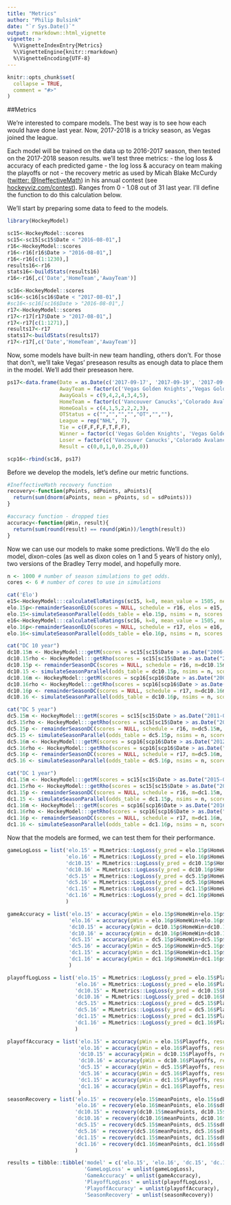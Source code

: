 ```yaml
---
title: "Metrics"
author: "Philip Bulsink"
date: "`r Sys.Date()`"
output: rmarkdown::html_vignette
vignette: >
  %\VignetteIndexEntry{Metrics}
  %\VignetteEngine{knitr::rmarkdown}
  %\VignetteEncoding{UTF-8}
---
```


```r
knitr::opts_chunk$set(
  collapse = TRUE,
  comment = "#>"
)
```

##Metrics

We're interested to compare models. The best way is to see how each would have done last year. Now, 2017-2018 is a tricky season, as Vegas joined the league. 

Each model will be trained on the data up to 2016-2017 season, then tested on the 2017-2018 season results. we'll test three metrics: 
 - the log loss & accuracy of each predicted game
 - the log loss & accuracy on team making the playoffs or not
 - the recovery metric as used by Micah Blake McCurdy ([twitter: @IneffectiveMath](https://twitter.com/IneffectiveMath)) in his annual contest (see [hockeyviz.com/contest](hockeyviz.com/contest)). Ranges from 0 - 1.08 out of 31 last year. I'll define the function to do this calculation below.

We'll start by preparing some data to feed to the models. 
```r
library(HockeyModel)

sc15<-HockeyModel::scores
sc15<-sc15[sc15$Date < "2016-08-01",]
r16<-HockeyModel::scores
r16<-r16[r16$Date > "2016-08-01",]
r16<-r16[c(1:1230),]
results16<-r16
stats16<-buildStats(results16)
r16<-r16[,c('Date','HomeTeam','AwayTeam')]

sc16<-HockeyModel::scores
sc16<-sc16[sc16$Date < "2017-08-01",]
#sc16<-sc16[sc16$Date > "2016-08-01",]
r17<-HockeyModel::scores
r17<-r17[r17$Date > "2017-08-01",]
r17<-r17[c(1:1271),]
results17<-r17
stats17<-buildStats(results17)
r17<-r17[,c('Date','HomeTeam','AwayTeam')]
```

Now, some models have built-in new team handling, others don't. For those that don't, we'll take Vegas' preseason results as enough data to place them in the model. We'll add their preseason here.
```r
ps17<-data.frame(Date = as.Date(c('2017-09-17', '2017-09-19', '2017-09-21', '2017-09-24', '2017-09-26', '2017-09-28', '2017-10-01')), 
                 AwayTeam = factor(c('Vegas Golden Knights','Vegas Golden Knights','Vegas Golden Knights','Vegas Golden Knights','Los Angeles Kings','Colorado Avalanche','San Jose Sharks'), levels = levels(sc16$AwayTeam)),
                 AwayGoals = c(9,4,2,4,3,4,5),
                 HomeTeam = factor(c('Vancouver Canucks','Colorado Avalanche', 'San Jose Sharks', 'Anaheim Ducks', 'Vegas Golden Knights', 'Vegas Golden Knights','Vegas Golden Knights'), levels = levels(sc16$HomeTeam)), 
                 HomeGoals = c(4,1,5,2,2,2,3),
                 OTStatus = c("","","","","OT","",""),
                 League = rep("NHL", 7),
                 Tie = c(F,F,F,F,T,F,F),
                 Winner = factor(c('Vegas Golden Knights', 'Vegas Golden Knights','San Jose Sharks','Vegas Golden Knights','Los Angeles Kings','Colorado Avalanche','San Jose Sharks'), levels = levels(sc16$Winner)),
                 Loser = factor(c('Vancouver Canucks','Colorado Avalanche','Vegas Golden Knights','Anaheim Ducks','Vegas Golden Knights','Vegas Golden Knights','Vegas Golden Knights'), levels = levels(sc16$Loser)),
                 Result = c(0,0,1,0,0.25,0,0))

scp16<-rbind(sc16, ps17)
```

Before we develop the models, let's define our metric functions. 
```r
#IneffectiveMath recovery function
recovery<-function(pPoints, sdPoints, aPoints){
  return(sum(dnorm(aPoints, mean = pPoints, sd = sdPoints)))
}

#accuracy function - dropped ties
accuracy<-function(pWin, result){
  return(sum(round(result) == round(pWin))/length(result))
}
```

Now we can use our models to make some predictions. We'll do the elo model, dixon-coles (as well as dixon coles on 1 and 5 years of history only), two versions of the Bradley Terry model, and hopefully more. 
```r
n <- 1000 # number of season simulations to get odds.
cores <- 6 # number of cores to use in simulations

cat('Elo')
e15<-HockeyModel:::calculateEloRatings(sc15, k=8, mean_value = 1505, new_teams = 1300, regress_strength = 3, home_adv = 35)
elo.15p<-remainderSeasonELO(scores = NULL, schedule = r16, elos = e15, odds = TRUE)
elo.15<-simulateSeasonParallel(odds_table = elo.15p, nsims = n, scores = NULL, schedule = r16, cores = cores)$summary_results
e16<-HockeyModel:::calculateEloRatings(sc16, k=8, mean_value = 1505, new_teams = 1300, regress_strength = 3, home_adv = 35)
elo.16p<-remainderSeasonELO(scores = NULL, schedule = r17, elos = e16, odds = TRUE)
elo.16<-simulateSeasonParallel(odds_table = elo.16p, nsims = n, scores = NULL, schedule = r17, cores = cores)$summary_results

cat("DC 10 year")
dc10.15m <- HockeyModel:::getM(scores = sc15[sc15$Date > as.Date("2006-08-01"),], currentDate = as.Date('2016-10-02'))
dc10.15rho <- HockeyModel:::getRho(scores = sc15[sc15$Date > as.Date("2006-08-01"),], m = dc10.15m)
dc10.15p <- remainderSeasonDC(scores = NULL, schedule = r16, m=dc10.15m, rho=dc10.15rho, odds = TRUE)
dc10.15 <- simulateSeasonParallel(odds_table = dc10.15p, nsims = n, scores = NULL, schedule = r16, cores = cores)$summary_results
dc10.16m <- HockeyModel:::getM(scores = scp16[scp16$Date > as.Date("2007-08-01"),], currentDate = as.Date('2017-10-02'))
dc10.16rho <- HockeyModel:::getRho(scores = scp16[scp16$Date > as.Date("2007-08-01"),], m = dc10.16m)
dc10.16p <- remainderSeasonDC(scores = NULL, schedule = r17, m=dc10.16m, rho=dc10.16rho, odds = TRUE)
dc10.16 <- simulateSeasonParallel(odds_table = dc10.16p, nsims = n, scores = NULL, schedule = r17, cores = cores)$summary_results

cat("DC 5 year")
dc5.15m <- HockeyModel:::getM(scores = sc15[sc15$Date > as.Date("2011-08-01"),], currentDate = as.Date('2016-10-02'))
dc5.15rho <- HockeyModel:::getRho(scores = sc15[sc15$Date > as.Date("2011-08-01"),], m = dc5.15m)
dc5.15p <- remainderSeasonDC(scores = NULL, schedule = r16, m=dc5.15m, rho=dc5.15rho, odds = TRUE)
dc5.15 <- simulateSeasonParallel(odds_table = dc5.15p, nsims = n, scores = NULL, schedule = r16, cores = cores)$summary_results
dc5.16m <- HockeyModel:::getM(scores = scp16[scp16$Date > as.Date("2012-08-01"),], currentDate = as.Date('2017-10-02'))
dc5.16rho <- HockeyModel:::getRho(scores = scp16[scp16$Date > as.Date("2012-08-01"),], m = dc5.16m)
dc5.16p <- remainderSeasonDC(scores = NULL, schedule = r17, m=dc5.16m, rho=dc5.16rho, odds = TRUE)
dc5.16 <- simulateSeasonParallel(odds_table = dc5.16p, nsims = n, scores = NULL, schedule = r17, cores = cores)$summary_results

cat("DC 1 year")
dc1.15m <- HockeyModel:::getM(scores = sc15[sc15$Date > as.Date("2015-08-01"),], currentDate = as.Date('2016-10-02'))
dc1.15rho <- HockeyModel:::getRho(scores = sc15[sc15$Date > as.Date("2015-08-01"),], m = dc1.15m)
dc1.15p <- remainderSeasonDC(scores = NULL, schedule = r16, m=dc1.15m, rho=dc1.15rho, odds = TRUE)
dc1.15 <- simulateSeasonParallel(odds_table = dc1.15p, nsims = n, scores = NULL, schedule = r16, cores = cores)$summary_results
dc1.16m <- HockeyModel:::getM(scores = scp16[scp16$Date > as.Date("2016-08-01"),], currentDate = as.Date('2017-10-02'))
dc1.16rho <- HockeyModel:::getRho(scores = scp16[scp16$Date > as.Date("2016-08-01"),], m = dc1.16m)
dc1.16p <- remainderSeasonDC(scores = NULL, schedule = r17, m=dc1.16m, rho=dc1.16rho, odds = TRUE)
dc1.16 <- simulateSeasonParallel(odds_table = dc1.16p, nsims = n, scores = NULL, schedule = r17, cores = cores)$summary_results

```

Now that the models are formed, we can test them for their performance. 
```r
gameLogLoss = list('elo.15' = MLmetrics::LogLoss(y_pred = elo.15p$HomeWin+elo.15p$Draw*elo.15p$HomeWin, y_true = results16$Result),
                   'elo.16' = MLmetrics::LogLoss(y_pred = elo.16p$HomeWin+elo.16p$Draw*elo.16p$HomeWin, y_true = results17$Result),
                   'dc10.15' = MLmetrics::LogLoss(y_pred = dc10.15p$HomeWin+dc10.15p$Draw*dc10.15p$HomeWin, y_true = results16$Result),
                   'dc10.16' = MLmetrics::LogLoss(y_pred = dc10.16p$HomeWin+dc10.16p$Draw*dc10.16p$HomeWin, y_true = results17$Result),
                   'dc5.15' = MLmetrics::LogLoss(y_pred = dc5.15p$HomeWin+dc5.15p$Draw*dc5.15p$HomeWin, y_true = results16$Result),
                   'dc5.16' = MLmetrics::LogLoss(y_pred = dc5.16p$HomeWin+dc5.16p$Draw*dc5.16p$HomeWin, y_true = results17$Result),
                   'dc1.15' = MLmetrics::LogLoss(y_pred = dc1.15p$HomeWin+dc1.15p$Draw*dc1.15p$HomeWin, y_true = results16$Result),
                   'dc1.16' = MLmetrics::LogLoss(y_pred = dc1.16p$HomeWin+dc1.16p$Draw*dc1.16p$HomeWin, y_true = results17$Result)
                   )

gameAccuracy = list('elo.15' = accuracy(pWin = elo.15p$HomeWin+elo.15p$Draw*elo.15p$HomeWin, result = results16$Result),
                    'elo.16' = accuracy(pWin = elo.16p$HomeWin+elo.16p$Draw*elo.16p$HomeWin, result = results17$Result),
                    'dc10.15' = accuracy(pWin = dc10.15p$HomeWin+dc10.15p$Draw*dc10.15p$HomeWin, result = results16$Result),
                    'dc10.16' = accuracy(pWin = dc10.16p$HomeWin+dc10.16p$Draw*dc10.16p$HomeWin, result = results17$Result),
                    'dc5.15' = accuracy(pWin = dc5.15p$HomeWin+dc5.15p$Draw*dc5.15p$HomeWin, result = results16$Result),
                    'dc5.16' = accuracy(pWin = dc5.16p$HomeWin+dc5.16p$Draw*dc5.16p$HomeWin, result = results17$Result),
                    'dc1.15' = accuracy(pWin = dc1.15p$HomeWin+dc1.15p$Draw*dc1.15p$HomeWin, result = results16$Result),
                    'dc1.16' = accuracy(pWin = dc1.16p$HomeWin+dc1.16p$Draw*dc1.16p$HomeWin, result = results17$Result)
                    )

playoffLogLoss = list('elo.15' = MLmetrics::LogLoss(y_pred = elo.15$Playoffs, y_true = stats16$Playoffs),
                      'elo.16' = MLmetrics::LogLoss(y_pred = elo.16$Playoffs, y_true = stats17$Playoffs),
                      'dc10.15' = MLmetrics::LogLoss(y_pred = dc10.15$Playoffs, y_true = stats16$Playoffs),
                      'dc10.16' = MLmetrics::LogLoss(y_pred = dc10.16$Playoffs, y_true = stats17$Playoffs),
                      'dc5.15' = MLmetrics::LogLoss(y_pred = dc5.15$Playoffs, y_true = stats16$Playoffs),
                      'dc5.16' = MLmetrics::LogLoss(y_pred = dc5.16$Playoffs, y_true = stats17$Playoffs),
                      'dc1.15' = MLmetrics::LogLoss(y_pred = dc1.15$Playoffs, y_true = stats16$Playoffs),
                      'dc1.16' = MLmetrics::LogLoss(y_pred = dc1.16$Playoffs, y_true = stats17$Playoffs)
                      )

playoffAccuracy = list('elo.15' = accuracy(pWin = elo.15$Playoffs, result = stats16$Playoffs),
                       'elo.16' = accuracy(pWin = elo.16$Playoffs, result = stats17$Playoffs),
                       'dc10.15' = accuracy(pWin = dc10.15$Playoffs, result = stats16$Playoffs),
                       'dc10.16' = accuracy(pWin = dc10.16$Playoffs, result = stats17$Playoffs),
                       'dc5.15' = accuracy(pWin = dc5.15$Playoffs, result = stats16$Playoffs),
                       'dc5.16' = accuracy(pWin = dc5.16$Playoffs, result = stats17$Playoffs),
                       'dc1.15' = accuracy(pWin = dc1.15$Playoffs, result = stats16$Playoffs),
                       'dc1.16' = accuracy(pWin = dc1.16$Playoffs, result = stats17$Playoffs)
                       )
seasonRecovery = list('elo.15' = recovery(elo.15$meanPoints, elo.15$sdPoints, stats16$Points),
                      'elo.16' = recovery(elo.16$meanPoints, elo.16$sdPoints, stats17$Points),
                      'dc10.15' = recovery(dc10.15$meanPoints, dc10.15$sdPoints, stats16$Points),
                      'dc10.16' = recovery(dc10.16$meanPoints, dc10.16$sdPoints, stats17$Points),
                      'dc5.15' = recovery(dc5.15$meanPoints, dc5.15$sdPoints, stats16$Points),
                      'dc5.16' = recovery(dc5.16$meanPoints, dc5.16$sdPoints, stats17$Points),
                      'dc1.15' = recovery(dc1.15$meanPoints, dc1.15$sdPoints, stats16$Points),
                      'dc1.16' = recovery(dc1.16$meanPoints, dc1.16$sdPoints, stats17$Points)
                      )

results = tibble::tibble('model' = c('elo.15', 'elo.16', 'dc.15', 'dc.16', 'dc5.15', 'dc5.16', 'dc1.15', 'dc1.16'), 
                         'GameLogLoss' = unlist(gameLogLoss),
                         'GameAccuracy' = unlist(gameAccuracy),
                         'PlayoffLogLoss' = unlist(playoffLogLoss),
                         'PlayoffAccuracy' = unlist(playoffAccuracy),
                         'SeasonRecovery' = unlist(seasonRecovery))
```
